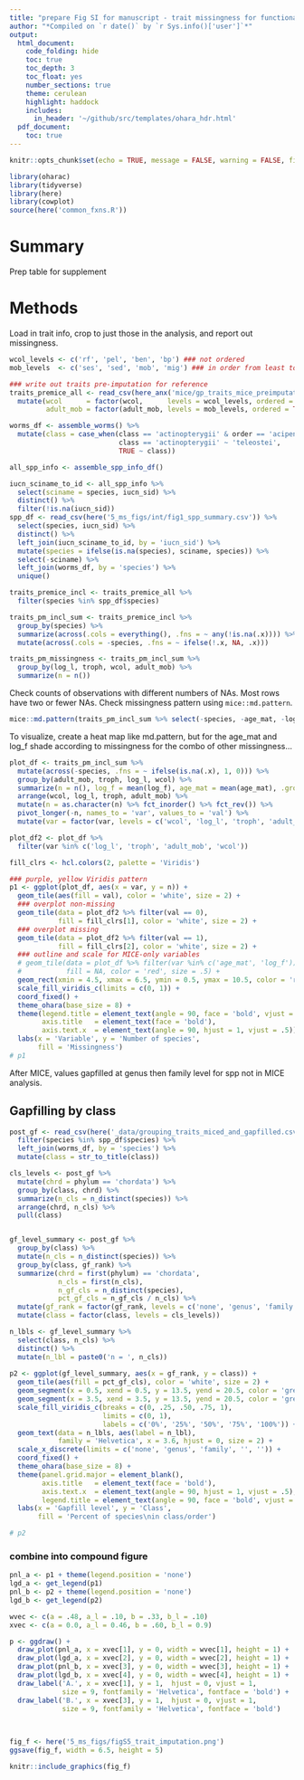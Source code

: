 ```yaml
---
title: "prepare Fig SI for manuscript - trait missingness for functional entity assignment"
author: "*Compiled on `r date()` by `r Sys.info()['user']`*"
output: 
  html_document:
    code_folding: hide
    toc: true
    toc_depth: 3
    toc_float: yes
    number_sections: true
    theme: cerulean
    highlight: haddock
    includes: 
      in_header: '~/github/src/templates/ohara_hdr.html'
  pdf_document:
    toc: true
---
```


``` r

knitr::opts_chunk$set(echo = TRUE, message = FALSE, warning = FALSE, fig.height = 4, fig.width = 7)

library(oharac)
library(tidyverse)
library(here)
library(cowplot)
source(here('common_fxns.R'))

```

# Summary

Prep table for supplement

# Methods

Load in trait info, crop to just those in the analysis, and report out missingness.

```r
wcol_levels <- c('rf', 'pel', 'ben', 'bp') ### not ordered
mob_levels  <- c('ses', 'sed', 'mob', 'mig') ### in order from least to most mobile

### write out traits pre-imputation for reference
traits_premice_all <- read_csv(here_anx('mice/gp_traits_mice_preimputation.csv')) %>%
  mutate(wcol      = factor(wcol,      levels = wcol_levels, ordered = FALSE),
         adult_mob = factor(adult_mob, levels = mob_levels, ordered = TRUE))

worms_df <- assemble_worms() %>%
  mutate(class = case_when(class == 'actinopterygii' & order == 'acipenseriformes' ~ 'chondrostei',
                           class == 'actinopterygii' ~ 'teleostei',
                           TRUE ~ class))

all_spp_info <- assemble_spp_info_df()

iucn_sciname_to_id <- all_spp_info %>%
  select(sciname = species, iucn_sid) %>%
  distinct() %>%
  filter(!is.na(iucn_sid))
spp_df <- read_csv(here('5_ms_figs/int/fig1_spp_summary.csv')) %>%
  select(species, iucn_sid) %>%
  distinct() %>%
  left_join(iucn_sciname_to_id, by = 'iucn_sid') %>%
  mutate(species = ifelse(is.na(species), sciname, species)) %>%
  select(-sciname) %>%
  left_join(worms_df, by = 'species') %>%
  unique()

```



```r
traits_premice_incl <- traits_premice_all %>%
  filter(species %in% spp_df$species) 

traits_pm_incl_sum <- traits_premice_incl %>%
  group_by(species) %>%
  summarize(across(.cols = everything(), .fns = ~ any(!is.na(.x)))) %>%
  mutate(across(.cols = -species, .fns = ~ ifelse(!.x, NA, .x)))

traits_pm_missingness <- traits_pm_incl_sum %>%
  group_by(log_l, troph, wcol, adult_mob) %>%
  summarize(n = n())
```

Check counts of observations with different numbers of NAs.  Most rows have two or fewer NAs. Check missingness pattern using `mice::md.pattern`.  

``` r
mice::md.pattern(traits_pm_incl_sum %>% select(-species, -age_mat, -log_f))
```

To visualize, create a heat map like md.pattern, but for the age_mat and log_f shade according to missingness for the combo of other missingness...

```r
plot_df <- traits_pm_incl_sum %>%
  mutate(across(-species, .fns = ~ ifelse(is.na(.x), 1, 0))) %>%
  group_by(adult_mob, troph, log_l, wcol) %>%
  summarize(n = n(), log_f = mean(log_f), age_mat = mean(age_mat), .groups = 'drop') %>%
  arrange(wcol, log_l, troph, adult_mob) %>%
  mutate(n = as.character(n) %>% fct_inorder() %>% fct_rev()) %>%
  pivot_longer(-n, names_to = 'var', values_to = 'val') %>%
  mutate(var = factor(var, levels = c('wcol', 'log_l', 'troph', 'adult_mob', 'log_f', 'age_mat')))

plot_df2 <- plot_df %>%
  filter(var %in% c('log_l', 'troph', 'adult_mob', 'wcol'))
```

```r
fill_clrs <- hcl.colors(2, palette = 'Viridis')

### purple, yellow Viridis pattern
p1 <- ggplot(plot_df, aes(x = var, y = n)) +
  geom_tile(aes(fill = val), color = 'white', size = 2) +
  ### overplot non-missing
  geom_tile(data = plot_df2 %>% filter(val == 0), 
            fill = fill_clrs[1], color = 'white', size = 2) +
  ### overplot missing
  geom_tile(data = plot_df2 %>% filter(val == 1), 
            fill = fill_clrs[2], color = 'white', size = 2) +
  ### outline and scale for MICE-only variables
  # geom_tile(data = plot_df %>% filter(var %in% c('age_mat', 'log_f')),
  #           fill = NA, color = 'red', size = .5) +
  geom_rect(xmin = 4.5, xmax = 6.5, ymin = 0.5, ymax = 10.5, color = 'red', fill = NA, linewidth = .1) +
  scale_fill_viridis_c(limits = c(0, 1)) +
  coord_fixed() +
  theme_ohara(base_size = 8) +
  theme(legend.title = element_text(angle = 90, face = 'bold', vjust = .77),
        axis.title   = element_text(face = 'bold'),
        axis.text.x  = element_text(angle = 90, hjust = 1, vjust = .5)) +
  labs(x = 'Variable', y = 'Number of species', 
       fill = 'Missingness')
# p1
```

After MICE, values gapfilled at genus then family level for spp not in MICE analysis.

## Gapfilling by class

```r
post_gf <- read_csv(here('_data/grouping_traits_miced_and_gapfilled.csv')) %>%
  filter(species %in% spp_df$species) %>%
  left_join(worms_df, by = 'species') %>%
  mutate(class = str_to_title(class))

cls_levels <- post_gf %>%
  mutate(chrd = phylum == 'chordata') %>%
  group_by(class, chrd) %>%
  summarize(n_cls = n_distinct(species)) %>%
  arrange(chrd, n_cls) %>%
  pull(class)


gf_level_summary <- post_gf %>%
  group_by(class) %>%
  mutate(n_cls = n_distinct(species)) %>%
  group_by(class, gf_rank) %>%
  summarize(chrd = first(phylum) == 'chordata',
            n_cls = first(n_cls),
            n_gf_cls = n_distinct(species),
            pct_gf_cls = n_gf_cls / n_cls) %>%
  mutate(gf_rank = factor(gf_rank, levels = c('none', 'genus', 'family'))) %>%
  mutate(class = factor(class, levels = cls_levels)) 

```

```r

n_lbls <- gf_level_summary %>%
  select(class, n_cls) %>%
  distinct() %>%
  mutate(n_lbl = paste0('n = ', n_cls))
  
p2 <- ggplot(gf_level_summary, aes(x = gf_rank, y = class)) +
  geom_tile(aes(fill = pct_gf_cls), color = 'white', size = 2) +
  geom_segment(x = 0.5, xend = 0.5, y = 13.5, yend = 20.5, color = 'grey30') +
  geom_segment(x = 3.5, xend = 3.5, y = 13.5, yend = 20.5, color = 'grey30') +
  scale_fill_viridis_c(breaks = c(0, .25, .50, .75, 1),
                       limits = c(0, 1),
                       labels = c('0%', '25%', '50%', '75%', '100%')) +
  geom_text(data = n_lbls, aes(label = n_lbl), 
            family = 'Helvetica', x = 3.6, hjust = 0, size = 2) +
  scale_x_discrete(limits = c('none', 'genus', 'family', '', '')) +
  coord_fixed() +
  theme_ohara(base_size = 8) +
  theme(panel.grid.major = element_blank(),
        axis.title   = element_text(face = 'bold'),
        axis.text.x  = element_text(angle = 90, hjust = 1, vjust = .5),
        legend.title = element_text(angle = 90, face = 'bold', vjust = 1)) +
  labs(x = 'Gapfill level', y = 'Class', 
       fill = 'Percent of species\nin class/order')

# p2
```

### combine into compound figure
```r

pnl_a <- p1 + theme(legend.position = 'none')
lgd_a <- get_legend(p1)
pnl_b <- p2 + theme(legend.position = 'none')
lgd_b <- get_legend(p2)
```

```r
wvec <- c(a = .48, a_l = .10, b = .33, b_l = .10)
xvec <- c(a = 0.0, a_l = 0.46, b = .60, b_l = 0.9)

p <- ggdraw() +
  draw_plot(pnl_a, x = xvec[1], y = 0, width = wvec[1], height = 1) +
  draw_plot(lgd_a, x = xvec[2], y = 0, width = wvec[2], height = 1) +
  draw_plot(pnl_b, x = xvec[3], y = 0, width = wvec[3], height = 1) +
  draw_plot(lgd_b, x = xvec[4], y = 0, width = wvec[4], height = 1) +
  draw_label('A.', x = xvec[1], y = 1,  hjust = 0, vjust = 1, 
             size = 9, fontfamily = 'Helvetica', fontface = 'bold') +
  draw_label('B.', x = xvec[3], y = 1,  hjust = 0, vjust = 1, 
             size = 9, fontfamily = 'Helvetica', fontface = 'bold')
  
  

fig_f <- here('5_ms_figs/figS5_trait_imputation.png')
ggsave(fig_f, width = 6.5, height = 5)

knitr::include_graphics(fig_f)
```


